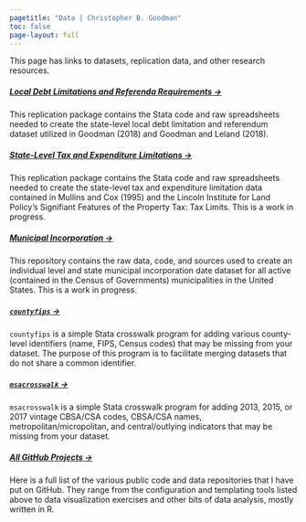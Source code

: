 ```yaml
---
pagetitle: "Data | Christopher B. Goodman"
toc: false
page-layout: full
---
```


This page has links to datasets, replication data, and other research resources.

::: {.grid}::: 

::: {.g-col-12 .g-col-md-6}

##### [Local Debt Limitations and Referenda Requirements →](https://github.com/cbgoodman/localdebtlimits)

This replication package contains the Stata code and raw spreadsheets needed to create the state-level local debt limitation and referendum dataset utilized in Goodman (2018) and Goodman and Leland (2018).

##### [State-Level Tax and Expenditure Limitations →](https://github.com/cbgoodman/tels-data)

This replication package contains the Stata code and raw spreadsheets needed to create the state-level tax and expenditure limitation data contained in Mullins and Cox (1995) and the Lincoln Institute for Land Policy's Signifiant Features of the Property Tax: Tax Limits. This is a work in progress.

##### [Municipal Incorporation →](https://github.com/cbgoodman/muni-incorporation)

This repository contains the raw data, code, and sources used to create an individual level and state municipal incorporation date dataset for all active (contained in the Census of Governments) municipalities in the United States. This is a work in progress.

:::

::: {.g-col-12 .g-col-md-6}

##### [```countyfips``` →](https://github.com/cbgoodman/countyfips)

```countyfips``` is a simple Stata crosswalk program for adding various county-level identifiers (name, FIPS, Census codes) that may be missing from your dataset. The purpose of this program is to facilitate merging datasets that do not share a common identifier.

##### [```msacrosswalk``` →](https://github.com/cbgoodman/msacrosswalk)

```msacrosswalk``` is a simple Stata crosswalk program for adding 2013, 2015, or 2017 vintage CBSA/CSA codes, CBSA/CSA names, metropolitan/micropolitan, and central/outlying indicators that may be missing from your dataset.

##### [All GitHub Projects →](https://github.com/cbgoodman?tab=repositories)

Here is a full list of the various public code and data repositories that I have put on GitHub. They range from the configuration and templating tools listed above to data visualization exercises and other bits of data analysis, mostly written in R.

:::


:::